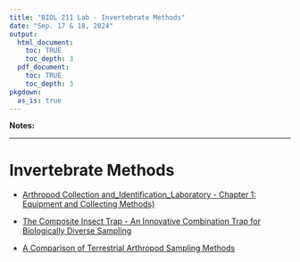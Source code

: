 ```yaml
---
title: "BIOL 211 Lab - Invertebrate Methods"
date: "Sep. 17 & 18, 2024"
output: 
  html_document:
    toc: TRUE
    toc_depth: 3
  pdf_document:
    toc: TRUE
    toc_depth: 3
pkgdown:
  as_is: true
---
```


**Notes:**


***

# Invertebrate Methods

* [Arthropod Collection and_Identification_Laboratory - Chapter 1: Equipment and Collecting Methods)](articles/sci_articles/Arthropod_Collection_and_Identification_Laboratory-Chapter_1._Equipment_and_Collecting_Methods.pdf)

* [The Composite Insect Trap - An Innovative Combination Trap for Biologically Diverse Sampling](Russo et al_2011_[The Composite Insect Trap - An Innovative Combination Trap for Biologically Diverse Sampling.pdf])

* [A Comparison of Terrestrial Arthropod Sampling Methods](Yi et al_2012_[A Comparison of Terrestrial Arthropod Sampling Methods].pdf)

